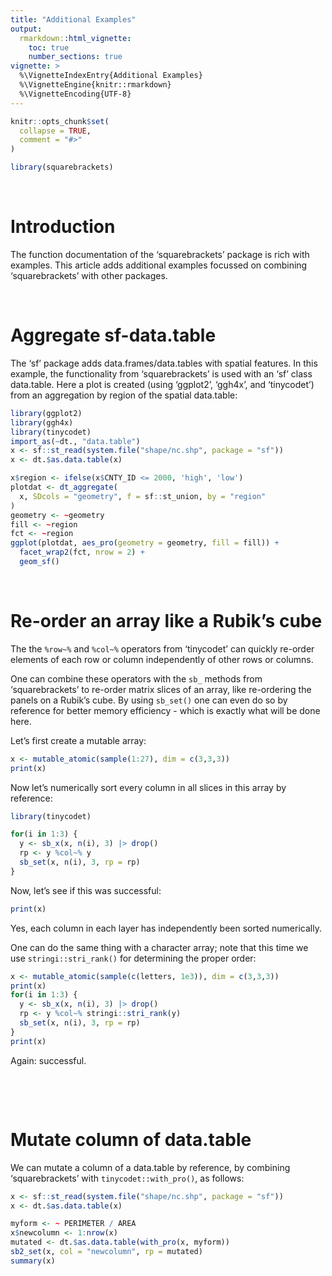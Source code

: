 ```yaml
---
title: "Additional Examples"
output:
  rmarkdown::html_vignette:
    toc: true
    number_sections: true
vignette: >
  %\VignetteIndexEntry{Additional Examples}
  %\VignetteEngine{knitr::rmarkdown}
  %\VignetteEncoding{UTF-8}
---
```


```r
knitr::opts_chunk$set(
  collapse = TRUE,
  comment = "#>"
)
```

```r
library(squarebrackets)
```

&nbsp;

# Introduction

The function documentation of the 'squarebrackets' package is rich with examples. This article adds additional examples focussed on combining 'squarebrackets' with other packages.

&nbsp;

# Aggregate sf-data.table

The 'sf' package adds data.frames/data.tables with spatial features. In this example, the functionality from 'squarebrackets' is used with an 'sf' class data.table.
Here a plot is created (using 'ggplot2', 'ggh4x', and 'tinycodet') from an aggregation by region of the spatial data.table:

```r
library(ggplot2)
library(ggh4x)
library(tinycodet)
import_as(~dt., "data.table")
x <- sf::st_read(system.file("shape/nc.shp", package = "sf"))
x <- dt.$as.data.table(x)

x$region <- ifelse(x$CNTY_ID <= 2000, 'high', 'low')
plotdat <- dt_aggregate(
  x, SDcols = "geometry", f = sf::st_union, by = "region"
)
geometry <- ~geometry
fill <- ~region
fct <- ~region
ggplot(plotdat, aes_pro(geometry = geometry, fill = fill)) + 
  facet_wrap2(fct, nrow = 2) +
  geom_sf()
```


&nbsp;

# Re-order an array like a Rubik's cube

The the `%row~%` and `%col~%` operators from 'tinycodet' can quickly re-order elements of each row or column independently of other rows or columns.

One can combine these operators with the `sb_` methods from 'squarebrackets' to re-order matrix slices of an array, like re-ordering the panels on a Rubik's cube. By using `sb_set()` one can even do so by reference for better memory efficiency - which is exactly what will be done here.

Let's first create a mutable array:

```r
x <- mutable_atomic(sample(1:27), dim = c(3,3,3))
print(x)
```

Now let's numerically sort every column in all slices in this array by reference:

```r
library(tinycodet)

for(i in 1:3) {
  y <- sb_x(x, n(i), 3) |> drop()
  rp <- y %col~% y
  sb_set(x, n(i), 3, rp = rp)
}
```

Now, let's see if this was successful:

```r
print(x)
```

Yes, each column in each layer has independently been sorted numerically.

One can do the same thing with a character array; note that this time we use `stringi::stri_rank()` for determining the proper order:

```r
x <- mutable_atomic(sample(c(letters, 1e3)), dim = c(3,3,3))
print(x)
for(i in 1:3) {
  y <- sb_x(x, n(i), 3) |> drop()
  rp <- y %col~% stringi::stri_rank(y)
  sb_set(x, n(i), 3, rp = rp)
}
print(x)
```

Again: successful.


&nbsp;


&nbsp;

# Mutate column of data.table

We can mutate a column of a data.table by reference, by combining 'squarebrackets'  with `tinycodet::with_pro()`, as follows:

```r

x <- sf::st_read(system.file("shape/nc.shp", package = "sf"))
x <- dt.$as.data.table(x)

myform <- ~ PERIMETER / AREA
x$newcolumn <- 1:nrow(x)
mutated <- dt.$as.data.table(with_pro(x, myform))
sb2_set(x, col = "newcolumn", rp = mutated)
summary(x)

```


&nbsp;
